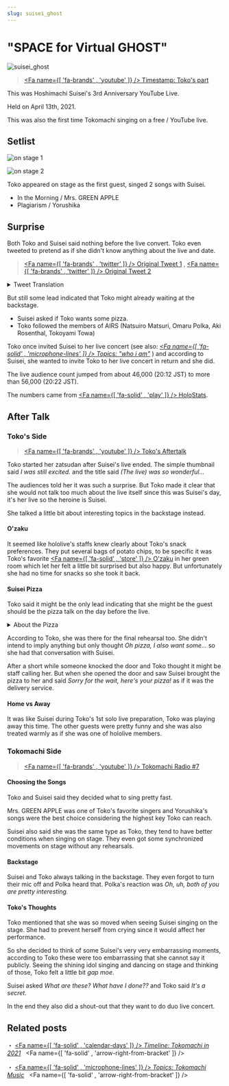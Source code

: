 ```yaml
---
slug: suisei_ghost
---
```



# "SPACE for Virtual GHOST"

![suisei_ghost](./assets/suisei_ghost.jpg)

> [<Fa name={[ 'fa-brands' , 'youtube' ]} /> Timestamp: Toko's part](https://youtu.be/Ajwv4ANSSg0&t=770s)

This was Hoshimachi Suisei's 3rd Anniversary YouTube Live.

Held on April 13th, 2021.

This was also the first time Tokomachi singing on a free / YouTube live.

## Setlist

![on stage 1](./assets/20210413_05.jpg)

![on stage 2](./assets/20210413_03.jpg)

Toko appeared on stage as the first guest, singed 2 songs with Suisei.

- In the Morning / Mrs. GREEN APPLE
- Plagiarism / Yorushika

## Surprise

Both Toko and Suisei said nothing before the live convert. Toko even tweeted to pretend as if she didn't know anything about the live and date.

> [<Fa name={[ 'fa-brands' , 'twitter' ]} /> Original Tweet 1](https://twitter.com/inui_toko/status/1381846290212954113) , [<Fa name={[ 'fa-brands' , 'twitter' ]} /> Original Tweet 2](https://twitter.com/inui_toko/status/1381848262760538112)

<details> <summary>Tweet Translation</summary>

<img
  src={require("./assets/20210413_01.jpg").default}
  style={{ width: "35rem" }}
/>
<br />
<img
  src={require("./assets/20210413_02.jpg").default}
  style={{ width: "35rem" }}
/>

</details>

But still some lead indicated that Toko might already waiting at the backstage.

- Suisei asked if Toko wants some pizza.
- Toko followed the members of AIRS (Natsuiro Matsuri, Omaru Polka, Aki Rosenthal, Tokoyami Towa)

Toko once invited Suisei to her live concert (see also: _[<Fa name={[ 'fa-solid' , 'microphone-lines' ]} /> Topics: "who i am"](/docs/topics/toko_who_i_am)_ ) and according to Suisei, she wanted to invite Toko to her live concert in return and she did.

The live audience count jumped from about 46,000 (20:12 JST) to more than 56,000 (20:22 JST).

The numbers came from [<Fa name={[ 'fa-solid' , 'play' ]} /> HoloStats](https://holo.poi.cat/stream/Ajwv4ANSSg0).

## After Talk

### Toko's Side

> [<Fa name={[ 'fa-brands' , 'youtube' ]} /> Toko's Aftertalk](https://www.youtube.com/watch?v=BNq4LHZRhfQ)

Toko started her zatsudan after Suisei's live ended. The simple thumbnail said _I was still excited._ and the title said _(The live) was so wonderful..._

The audiences told her it was such a surprise. But Toko made it clear that she would not talk too much about the live itself since this was Suisei's day, it's her live so the heroine is Suisei.

She talked a little bit about interesting topics in the backstage instead.

#### O'zaku

It seemed like hololive's staffs knew clearly about Toko's snack preferences. They put several bags of potato chips, to be specific it was Toko's favorite [<Fa name={[ 'fa-solid' , 'store' ]} /> O'zaku](https://housefoods.jp/products/catalog/cat_1,snack,pdt,oz.html) in her green room which let her felt a little bit surprised but also happy. But unfortunately she had no time for snacks so she took it back.

#### Suisei Pizza

Toko said it might be the only lead indicating that she might be the guest should be the pizza talk on the day before the live.

<details> <summary>About the Pizza</summary>

<img
  src={require("./assets/20210412_00.jpg").default}
  style={{ width: "35rem" }}
/>
<br />
<img
  src={require("./assets/20210412_01.jpg").default}
  style={{ width: "35rem" }}
/>
<br />
<img
  src={require("./assets/20210412_02.jpg").default}
  style={{ width: "35rem" }}
/>
<br />
<img
  src={require("./assets/20210412_03.jpg").default}
  style={{ width: "35rem" }}
/>

</details>

According to Toko, she was there for the final rehearsal too. She didn't intend to imply anything but only thought _Oh pizza, I also want some..._ so she had that conversation with Suisei.

After a short while someone knocked the door and Toko thought it might be staff calling her. But when she opened the door and saw Suisei brought the pizza to her and said _Sorry for the wait, here's your pizza!_ as if it was the delivery service.

#### Home vs Away

It was like Suisei during Toko's 1st solo live preparation, Toko was playing away this time. The other guests were pretty funny and she was also treated warmly as if she was one of hololive members.

### Tokomachi Side

> [<Fa name={[ 'fa-brands' , 'youtube' ]} /> Tokomachi Radio #7](https://youtu.be/kR9mSvUyfkY)

#### Choosing the Songs

Toko and Suisei said they decided what to sing pretty fast.

Mrs. GREEN APPLE was one of Toko's favorite singers and Yorushika's songs were the best choice considering the highest key Toko can reach.

Suisei also said she was the same type as Toko, they tend to have better conditions when singing on stage. They even got some synchronized movements on stage without any rehearsals.

#### Backstage

Suisei and Toko always talking in the backstage. They even forgot to turn their mic off and Polka heard that. Polka's reaction was _Oh, uh, both of you are pretty interesting._

#### Toko's Thoughts

Toko mentioned that she was so moved when seeing Suisei singing on the stage. She had to prevent herself from crying since it would affect her performance.

So she decided to think of some Suisei's very very embarrassing moments, according to Toko these were too embarrassing that she cannot say it publicly. Seeing the shining idol singing and dancing on stage and thinking of those, Toko felt a little bit _gap moe_.

Suisei asked _What are these? What have I done??_ and Toko said _It's a secret._

In the end they also did a shout-out that they want to do duo live concert.

## Related posts

・ [<Fa name={[ 'fa-solid' , 'calendar-days' ]} /> _Timeline: Tokomachi in 2021_](/docs/timeline/2021#space-for-virtual-ghost) &nbsp; <Fa name={[ 'fa-solid' , 'arrow-right-from-bracket' ]} />

・ [<Fa name={[ 'fa-solid' , 'microphone-lines' ]} /> _Topics: Tokomachi Music_](/docs/topics/music_list) &nbsp; <Fa name={[ 'fa-solid' , 'arrow-right-from-bracket' ]} />
